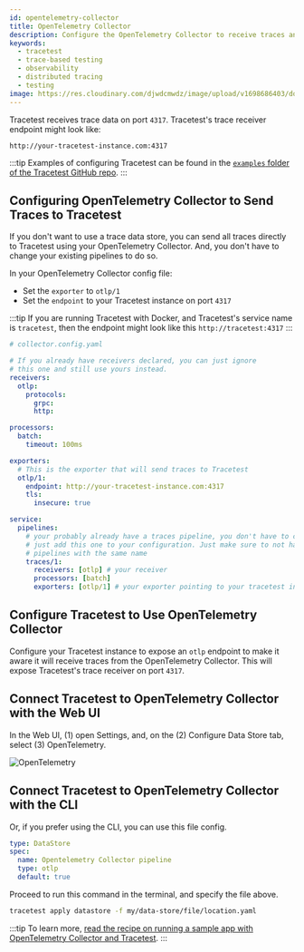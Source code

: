 ```yaml
---
id: opentelemetry-collector
title: OpenTelemetry Collector
description: Configure the OpenTelemetry Collector to receive traces and forward them to Tracetest.
keywords:
  - tracetest
  - trace-based testing
  - observability
  - distributed tracing
  - testing
image: https://res.cloudinary.com/djwdcmwdz/image/upload/v1698686403/docs/Blog_Thumbnail_14_rsvkmo.jpg
---
```


Tracetest receives trace data on port `4317`. Tracetest's trace receiver endpoint might look like:

```
http://your-tracetest-instance.com:4317
```

:::tip
Examples of configuring Tracetest can be found in the [`examples` folder of the Tracetest GitHub repo](https://github.com/kubeshop/tracetest/tree/main/examples).
:::

## Configuring OpenTelemetry Collector to Send Traces to Tracetest

If you don't want to use a trace data store, you can send all traces directly to Tracetest using your OpenTelemetry Collector. And, you don't have to change your existing pipelines to do so.

In your OpenTelemetry Collector config file:

- Set the `exporter` to `otlp/1`
- Set the `endpoint` to your Tracetest instance on port `4317`

:::tip
If you are running Tracetest with Docker, and Tracetest's service name is `tracetest`, then the endpoint might look like this `http://tracetest:4317`
:::

```yaml
# collector.config.yaml

# If you already have receivers declared, you can just ignore
# this one and still use yours instead.
receivers:
  otlp:
    protocols:
      grpc:
      http:

processors:
  batch:
    timeout: 100ms

exporters:
  # This is the exporter that will send traces to Tracetest
  otlp/1:
    endpoint: http://your-tracetest-instance.com:4317
    tls:
      insecure: true

service:
  pipelines:
    # your probably already have a traces pipeline, you don't have to change it.
    # just add this one to your configuration. Just make sure to not have two
    # pipelines with the same name
    traces/1:
      receivers: [otlp] # your receiver
      processors: [batch]
      exporters: [otlp/1] # your exporter pointing to your tracetest instance
```

## Configure Tracetest to Use OpenTelemetry Collector

Configure your Tracetest instance to expose an `otlp` endpoint to make it aware it will receive traces from the OpenTelemetry Collector. This will expose Tracetest's trace receiver on port `4317`.

## Connect Tracetest to OpenTelemetry Collector with the Web UI

In the Web UI, (1) open Settings, and, on the (2) Configure Data Store tab, select (3) OpenTelemetry.

![OpenTelemetry](../img/open-telemetry-settings.png)


## Connect Tracetest to OpenTelemetry Collector with the CLI

Or, if you prefer using the CLI, you can use this file config.

```yaml
type: DataStore
spec:
  name: Opentelemetry Collector pipeline
  type: otlp
  default: true
```

Proceed to run this command in the terminal, and specify the file above.

```bash
tracetest apply datastore -f my/data-store/file/location.yaml
```

:::tip
To learn more, [read the recipe on running a sample app with OpenTelemetry Collector and Tracetest](/examples-tutorials/recipes/running-tracetest-without-a-trace-data-store).
:::
